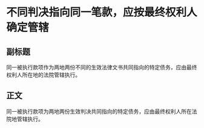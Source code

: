 # 不同判决指向同一笔款，应按最终权利人确定管辖
## 副标题
同一被执行款项作为两地两份不同的生效法律文书共同指向的特定债务，应由最终权利人所在地的法院管辖执行。
## 正文
同一被执行款项为两地两份生效判决共同指向的特定债务，应由最终权利人所在法院地管辖执行。